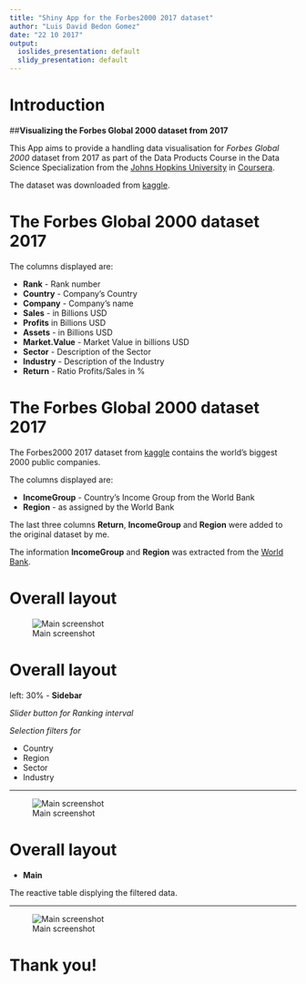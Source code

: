 ```yaml
---
title: "Shiny App for the Forbes2000 2017 dataset"
author: "Luis David Bedon Gomez"
date: "22 10 2017"
output:
  ioslides_presentation: default
  slidy_presentation: default
---
```




# Introduction


##**Visualizing the Forbes Global 2000 dataset from 2017**


This App aims to provide a handling data visualisation for 
*Forbes Global 2000* dataset from 2017 as part of the Data Products Course in the Data Science Specialization
from the [Johns Hopkins University](http://www.jhu.edu) in [Coursera](https://www.coursera.org/specializations/jhu-data-science).

The dataset was downloaded from [kaggle](https://www.kaggle.com/ash316/forbes-top-2000-companies).


The Forbes Global 2000 dataset 2017
========================================================

The columns displayed are:

  - **Rank**          - Rank number    
  - **Country**       - Company's Country   
  - **Company**       - Company's name 
  - **Sales**         - in Billions USD
  - **Profits**        in Billions USD
  - **Assets**      - in Billions USD
  - **Market.Value**  - Market Value in billions USD
  - **Sector**        - Description of the Sector
  - **Industry**      - Description of the Industry
  - **Return**        - Ratio Profits/Sales in %

The Forbes Global 2000 dataset 2017
========================================================
The Forbes2000 2017 dataset from [kaggle](https://www.kaggle.com/ash316/forbes-top-2000-companies)
contains the world’s biggest 2000 public companies.

The columns displayed are:

  - **IncomeGroup**      - Country's Income Group from the World Bank
  - **Region**  - as assigned by the World Bank
  
The last three columns **Return**, **IncomeGroup** and **Region** were added to the original dataset by me.

The information **IncomeGroup** and **Region** was extracted from the [World Bank](http://databank.worldbank.org/data/home.aspx).



Overall layout
========================================================

![Main screenshot](screenshotApp.png)



Overall layout
========================================================
left: 30%
- **Sidebar** 

*Slider button for Ranking interval* 

*Selection filters for*

  - Country
  - Region
  - Sector
  - Industry
  
***

![Main screenshot](screenshotAppSideBar.png)

  
  
  
  Overall layout
========================================================
 - **Main**

  The reactive table displying the filtered data.

***

![Main screenshot](screenshotAppMain.png)


  Thank you!
========================================================

